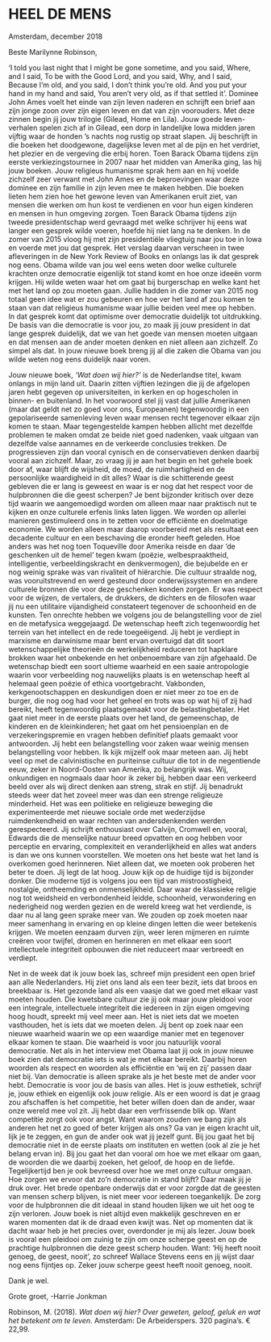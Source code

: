 # HEEL DE MENS


Amsterdam, december 2018


Beste Marilynne Robinson,


‘I told you last night that I might be gone sometime, and you said, Where, and I said, To be with the Good Lord, and you said, Why, and I said, Because I’m old, and you said, I don’t think you’re old. And you put your hand in my hand and said, You aren’t very old, as if that settled it’. Dominee John Ames voelt het einde van zijn leven naderen en schrijft een brief aan zijn jonge zoon over zijn eigen leven en dat van zijn voorouders. Met deze zinnen begin jij jouw trilogie (Gilead, Home en Lila). Jouw goede leven-verhalen spelen zich af in Gilead, een dorp in landelijke Iowa midden jaren vijftig waar de honden ’s nachts nog rustig op straat slapen. Jij beschrijft in die boeken het doodgewone, dagelijkse leven met al de pijn en het verdriet, het plezier en de vergeving die erbij horen. Toen Barack Obama tijdens zijn eerste verkiezingstournee in 2007 naar het midden van Amerika ging, las hij jouw boeken. Jouw religieus humanisme sprak hem aan en hij voelde zichzelf zeer verwant met John Ames en de beproevingen waar deze dominee en zijn familie in zijn leven mee te maken hebben. Die boeken lieten hem zien hoe het gewone leven van Amerikanen eruit ziet, van mensen die werken om hun kost te verdienen en voor hun eigen kinderen en mensen in hun omgeving zorgen. Toen Barack Obama tijdens zijn tweede presidentschap werd gevraagd met welke schrijver hij eens wat langer een gesprek wilde voeren, hoefde hij niet lang na te denken. In de zomer van 2015 vloog hij met zijn presidentiële vliegtuig naar jou toe in Iowa en voerde met jou dat gesprek. Het verslag daarvan verscheen in twee afleveringen in de New York Review of Books en onlangs las ik dat gesprek nog eens. Obama wilde van jou wel eens weten door welke culturele krachten onze democratie eigenlijk tot stand komt en hoe onze ideeën vorm krijgen. Hij wilde weten waar het om gaat bij burgerschap en welke kant het met het land op zou moeten gaan. Jullie hadden in die zomer van 2015 nog totaal geen idee wat er zou gebeuren en hoe ver het land af zou komen te staan van dat religieus humanisme waar jullie beiden veel mee op hebben. In dat gesprek komt dat optimisme over democratie duidelijk tot uitdrukking. De basis van die democratie is voor jou, zo maak jij jouw president in dat lange gesprek duidelijk, dat we van het goede van mensen moeten uitgaan en dat mensen aan de ander moeten denken en niet alleen aan zichzelf. Zo simpel als dat. In jouw nieuwe boek breng jij al die zaken die Obama van jou wilde weten nog eens duidelijk naar voren.


Jouw nieuwe boek, *‘Wat doen wij hier?’* is de Nederlandse titel, kwam onlangs in mijn land uit. Daarin zitten vijftien lezingen die jij de afgelopen jaren hebt gegeven op universiteiten, in kerken en op hogescholen in binnen- en buitenland. In het voorwoord stel jij vast dat jullie Amerikanen (maar dat geldt net zo goed voor ons, Europeanen) tegenwoordig in een gepolariseerde samenleving leven waar mensen recht tegenover elkaar zijn komen te staan. Maar tegengestelde kampen hebben allicht met dezelfde problemen te maken omdat ze beide niet goed nadenken, vaak uitgaan van dezelfde valse aannames en de verkeerde conclusies trekken. De progressieven zijn dan vooral cynisch en de conservatieven denken daarbij vooral aan zichzelf. Maar, zo vraag jij je aan het begin en het gehele boek door af, waar blijft de wijsheid, de moed, de ruimhartigheid en de persoonlijke waardigheid in dit alles? Waar is die schitterende geest gebleven die er lang is geweest en waar is er nog dat het respect voor de hulpbronnen die die geest scherpen? 
Je bent bijzonder kritisch over deze tijd waarin we aangemoedigd worden om alleen maar naar praktisch nut te kijken en onze culturele erfenis links laten liggen. We worden op allerlei manieren gestimuleerd ons in te zetten voor de efficiënte en doelmatige economie. We worden alleen maar daarop voorbereid met als resultaat een decadente cultuur en een beschaving die eronder heeft geleden. Hoe anders was het nog toen Toqueville door Amerika reisde en daar ‘de geschenken uit de hemel’ tegen kwam (poëzie, welbespraaktheid, intelligentie, verbeeldingskracht en denkvermogen), die bejubelde en er nog weinig sprake was van rivaliteit of hiërarchie. Die cultuur straalde nog, was vooruitstrevend en werd gesteund door onderwijssystemen en andere culturele bronnen die voor deze geschenken konden zorgen. Er was respect voor de wijzen, de vertalers, de drukkers, de dichters en de filosofen waar jij nu een utilitaire vijandigheid constateert tegenover de schoonheid en de kunsten. 
Ten onrechte hebben we volgens jou de belangstelling voor de ziel en de metafysica weggejaagd. De wetenschap heeft zich tegenwoordig het terrein van het intellect en de rede toegeëigend. Jij hebt je verdiept in marxisme en darwinisme maar bent ervan overtuigd dat dit soort wetenschappelijke theorieën de werkelijkheid reduceren tot hapklare brokken waar het onbekende en het onbenoembare van zijn afgehaald. De wetenschap biedt een soort ultieme waarheid en een saaie antropologie waarin voor verbeelding nog nauwelijks plaats is en wetenschap heeft al helemaal geen poëzie of ethica voortgebracht. Vakbonden, kerkgenootschappen en deskundigen doen er niet meer zo toe en de burger, die nog oog had voor het geheel en trots was op wat hij of zij had bereikt, heeft tegenwoordig plaatsgemaakt voor de belastingbetaler. Het gaat niet meer in de eerste plaats over het land, de gemeenschap, de kinderen en de kleinkinderen; het gaat om het pensioenplan en de verzekeringspremie en vragen hebben definitief plaats gemaakt voor antwoorden. 
Jij hebt een belangstelling voor zaken waar weinig mensen belangstelling voor hebben. Ik kijk mijzelf ook maar meteen aan. Jij hebt veel op met de calvinistische en puriteinse cultuur die tot in de negentiende eeuw, zeker in Noord-Oosten van Amerika, zo belangrijk was. Wij, onkundigen en nogmaals daar hoor ik zeker bij, hebben daar een verkeerd beeld over als wij direct denken aan streng, strak en stijf. Jij benadrukt steeds weer dat het zoveel meer was dan een strenge religieuze minderheid. Het was een politieke en religieuze beweging die experimenteerde met nieuwe sociale orde met wederzijdse ruimdenkendheid en waar rechten van andersdenkenden werden gerespecteerd. Jij schrijft enthousiast over Calvijn, Cromwell en, vooral, Edwards die de menselijke natuur breed opvatten en oog hebben voor perceptie en ervaring, complexiteit en veranderlijkheid en alles wat anders is dan we ons kunnen voorstellen. We moeten ons het beste wat het land is overkomen goed herinneren. Niet alleen dat, we moeten ook proberen het beter te doen. Jij legt de lat hoog.
Jouw kijk op de huidige tijd is bijzonder donker. Die moderne tijd is volgens jou een tijd van mistroostigheid, nostalgie, ontheemding en onmenselijkheid. Daar waar de klassieke religie nog tot weidsheid en verbondenheid leidde, schoonheid, verwondering en nederigheid nog werden gezien en de wereld kreeg wat het verdiende, is daar nu al lang geen sprake meer van. We zouden op zoek moeten naar meer samenhang in ervaring en op kleine dingen letten die weer betekenis krijgen. We moeten eenzaam durven zijn, weer leren mijmeren en ruimte creëren voor twijfel, dromen en herinneren en met elkaar een soort intellectuele integriteit opbouwen die niet reduceert maar verbreedt en verdiept.


Net in de week dat ik jouw boek las, schreef mijn president een open brief aan alle Nederlanders. Hij ziet ons land als een teer bezit, iets dat broos en breekbaar is. Het gezonde land als een vaasje dat we goed met elkaar vast moeten houden. Die kwetsbare cultuur zie jij ook maar jouw pleidooi voor een integrale, intellectuele integriteit die iedereen in zijn eigen omgeving hoog houdt, spreekt mij veel meer aan. Het is niet iets dat we moeten vasthouden, het is iets dat we moeten delen. Jij bent op zoek naar een nieuwe waarheid waarin we op een waardige manier met en tegenover elkaar komen te staan. Die waarheid is voor jou natuurlijk vooral democratie. Net als in het interview met Obama laat jij ook in jouw nieuwe boek zien dat democratie iets is wat je met elkaar bereikt. Daarbij horen woorden als respect en woorden als efficiëntie en ‘wij en zij’ passen daar niet bij. Van democratie is alleen sprake als je het beste met de ander voor hebt. Democratie is voor jou de basis van alles. Het is jouw esthetiek, schrijf je, jouw ethiek en eigenlijk ook jouw religie. Als er een woord is dat je graag zou afschaffen is het competitie, het beter willen doen dan de ander, waar onze wereld mee vol zit. Jij hebt daar een verfrissende blik op. Want competitie zorgt ook voor angst. Want waarom zouden we bang zijn als anderen het net zo goed of beter krijgen als ons? Ga van je eigen kracht uit, lijk je te zeggen, en gun de ander ook wat jij jezelf gunt. Bij jou gaat het bij democratie niet in de eerste plaats om instituten en wetten (ook al zie je het belang ervan in). Bij jou gaat het dan vooral om hoe we met elkaar om gaan, de woorden die we daarbij zoeken, het geloof, de hoop en de liefde. Tegelijkertijd ben je ook bevreesd over hoe we met onze cultuur omgaan. Hoe zorgen we ervoor dat zo’n democratie in stand blijft? Daar maak jij je druk over. Het brede openbare onderwijs dat er voor zorgde dat de geesten van mensen scherp blijven, is niet meer voor iedereen toegankelijk. De zorg voor de hulpbronnen die dit ideaal in stand houden lijken we uit het oog te zijn verloren. 
Jouw boek is niet altijd even makkelijk geschreven en er waren momenten dat ik de draad even kwijt was. Net op  momenten dat ik dacht waar heb je het precies over, overdonder je mij als lezer. Jouw boek is vooral een pleidooi om zuinig te zijn om onze scherpe geest en op de prachtige hulpbronnen die deze geest scherp houden. Want: ‘Hij heeft nooit genoeg, de geest, nooit’, zo schreef Wallace Stevens eens en jij wijst daar nog eens fijntjes op. Zeker jouw scherpe geest heeft nooit genoeg, nooit. 


Dank je wel.


Grote groet, -Harrie Jonkman


Robinson, M. (2018). *Wat doen wij hier? Over geweten, geloof, geluk en wat het betekent om te leven*. Amsterdam: De Arbeiderspers. 320 pagina’s. € 22,99.


